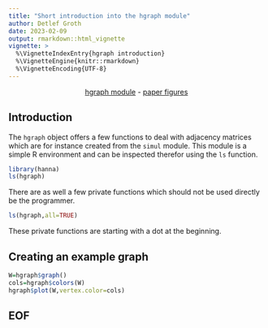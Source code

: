 ```yaml
---
title: "Short introduction into the hgraph module"
author: Detlef Groth
date: 2023-02-09
output: rmarkdown::html_vignette
vignette: >
  %\VignetteIndexEntry{hgraph introduction}
  %\VignetteEngine{knitr::rmarkdown}
  %\VignetteEncoding{UTF-8}
---
```


<center>[hgraph module](hgraph.html) - [paper figures](figures.html)</center>

## Introduction

The `hgraph` object offers a few functions to deal with adjacency matrices
which are for instance created from the `simul` module. This module is a
simple R environment and can be inspected therefor using the `ls` function.
  

```r
library(hanna)  
ls(hgraph)
```

There are as well a few private functions which should not be used directly be the programmer.

```r
ls(hgraph,all=TRUE)
```

These private functions are starting with a dot at the beginning.

## Creating an example graph 

```r
W=hgraph$graph()
cols=hgraph$colors(W)
hgraph$plot(W,vertex.color=cols)
```
  

## EOF



